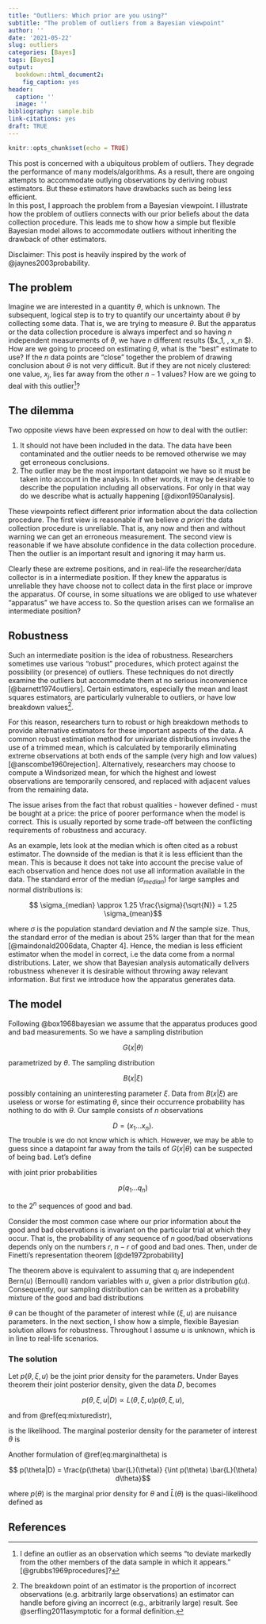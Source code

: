 ```yaml
---
title: "Outliers: Which prior are you using?"
subtitle: "The problem of outliers from a Bayesian viewpoint"
author: ''
date: '2021-05-22'
slug: outliers
categories: [Bayes]
tags: [Bayes]
output: 
  bookdown::html_document2: 
    fig_caption: yes
header:
  caption: ''
  image: ''
bibliography: sample.bib
link-citations: yes
draft: TRUE
---
```


```r
knitr::opts_chunk$set(echo = TRUE)
```

This post is concerned with a ubiquitous problem of outliers. They degrade the performance of many models/algorithms. As a result, there are ongoing attempts to accommodate outlying observations by deriving robust estimators. But these estimators have drawbacks such as being less efficient.  
In this post, I approach the problem from a Bayesian viewpoint. I illustrate how the problem of outliers connects with our prior beliefs about the data collection procedure. This leads me to show how a simple but flexible Bayesian model allows to accommodate outliers without inheriting the drawback of other estimators. 

Disclaimer: This post is heavily inspired by the work of @jaynes2003probability.

## The problem
Imagine we are interested in a quantity $\theta$, which is unknown. The subsequent, logical step is to try to quantify our uncertainty about $\theta$ by collecting some data. That is, we are trying to measure $\theta$. But the apparatus or the data collection procedure is always imperfect and so having $n$ independent measurements of $\theta$, we have $n$ different results ($x_1, \dots, x_n $). How are we going to proceed on estimating $\theta$, what is the "best" estimate to use?
If the $n$ data points are "close" together the problem of drawing conclusion about $\theta$ is not very difficult. But if they are not nicely clustered: one value, $x_j$, lies far away from the other $n-1$ values? How are we going to deal with this outlier[^1]?

[^1]:I define an outlier as an observation which seems "to deviate markedly from the other members of the data sample in which it appears." [@grubbs1969procedures]?


## The dilemma
Two opposite views have been expressed on how to deal with the outlier:

1. It should not have been included in the data. The data have been contaminated and the outlier needs to be removed otherwise we may get erroneous conclusions. 
2.  The outlier may be the most important datapoint we have so it must be taken into account in the analysis. In other words, it may be desirable to describe the population including all observations. For only in that way do we describe what is actually happening [@dixon1950analysis].

These viewpoints reflect different prior information about the data collection procedure. The first view is reasonable if we believe *a priori* the data collection procedure is unreliable. That is, any now and then and without warning we can get an erroneous measurement. The second view is reasonable if we have absolute confidence in the data collection procedure. Then the outlier is an important result and ignoring it may harm us.  

Clearly these are extreme positions, and in real-life the researcher/data collector is in a intermediate position. If they knew the apparatus is unreliable they have choose not to collect data in the first place or improve the apparatus. Of course, in some situations we are obliged to use whatever "apparatus" we have access to. So the question arises can we formalise an intermediate position? 

## Robustness
Such an intermediate position is the idea of robustness. Researchers sometimes use various "robust" procedures, which protect against the possibility (or presence) of outliers. These techniques do not directly examine the outliers but accommodate them at no serious inconvenience [@barnett1974outliers]. Certain estimators, especially the mean and least squares estimators, are particularly vulnerable to outliers, or have low breakdown values[^2].

[^2]: The breakdown point of an estimator is the proportion of incorrect observations (e.g. arbitrarily large observations) an estimator can handle before giving an incorrect (e.g., arbitrarily large) result. See @serfling2011asymptotic for a formal definition.

For this reason, researchers turn to robust or high breakdown methods to provide alternative estimators for these important aspects of the data. A common robust estimation method for univariate distributions involves the use of a trimmed mean, which is calculated by temporarily eliminating extreme observations at both ends of the sample (very high and low values) [@anscombe1960rejection]. Alternatively, researchers may choose to compute a Windsorized mean, for which the highest and lowest observations are temporarily censored, and replaced with adjacent values from the remaining data. 

The issue arises from the fact that robust qualities - however defined - must
be bought at a price: the price of poorer performance when the model is correct. This is usually reported by some trade-off between the conflicting requirements of robustness and accuracy. 

As an example, lets look at the median which is often cited as a robust estimator. The downside of the median is that it is less efficient than the mean. This is because it does not take into account the precise value of each observation and hence does not use all information available in the data. The standard error of the median ($\sigma_{median}$) for large samples and normal distributions is:

$$ \sigma_{median} \approx 1.25 \frac{\sigma}{\sqrt{N}} = 1.25 \sigma_{mean}$$

where $\sigma$ is the population standard deviation and $N$ the sample size.
Thus, the standard error of the median is about $25\%$ larger than that for the mean [@maindonald2006data, Chapter 4]. Hence, the median is less efficient estimator when the model in correct, i.e the data come from a normal distributions. Later, we show that Bayesian analysis automatically delivers robustness whenever it is desirable without throwing away relevant information. But first we introduce how the apparatus generates data. 

## The model
Following @box1968bayesian we assume that the apparatus produces good and bad measurements. So we have a \enquote{good} sampling distribution 

$$G(x|\theta)$$

parametrized by $\theta$. The \enquote{bad} sampling distribution 

$$B(x|\xi)$$

possibly containing an uninteresting parameter $\xi$. Data from $B(x|\xi)$ are useless or worse for estimating $\theta$, since their occurrence probability has nothing to do with $\theta$. Our sample consists of $n$ observations 

$$D = (x_1 \dots x_n).$$
The trouble is we do not know which is which. However, we may be able to guess since a datapoint far away from the tails of $G(x|\theta)$ can be suspected of being bad. Let's define 

\begin{equation}
       q_i = 
        \begin{cases}
            1 & \text{if the ith datapoint is good} \\
            0 & \text{if it is bad,}
        \end{cases} 
\end{equation}
    
with joint prior probabilities 

$$p(q_1 \dots q_n)$$

to the $2^n$ sequences of good and bad.

Consider the most common case where our prior information about the good and bad observations is invariant on the particular trial at which they occur. That is, the probability of any sequence of $n$ good/bad observations depends only on the numbers $r$, $n-r$ of good and bad ones. Then, under de Finetti's representation theorem [@de1972probability]

\begin{equation}
p(q_1 \dots q_n) = \int_{0}^{1} u^r (1-u)^{n-r} dg(u).
(\#eq:de_finetti)
\end{equation}

The theorem above is equivalent to assuming that $q_i$ are independent Bern($u$) (Bernoulli) random variables with $u$, given a prior distribution $g(u)$. Consequently, our sampling distribution can be written as a probability mixture of the good and bad distributions

\begin{equation}
p(x|\theta,\xi,u) = u G(x|\theta) + (1-u) B(x|\xi). 
(\#eq:mixturedistr)
\end{equation}

$\theta$ can be thought of the parameter of interest while ($\xi,u$) are nuisance parameters. 
In the next section, I show how a simple, flexible Bayesian solution allows for robustness. Throughout I assume $u$ is unknown, which is in line to real-life scenarios. 


### The solution
Let $p(\theta,\xi,u)$ be the joint prior density for the parameters. Under Bayes theorem their joint posterior density, given the data $D$, becomes 

$$p(\theta,\xi,u|D) \propto L(\theta,\xi,u) p(\theta,\xi,u),$$

and from \@ref(eq:mixturedistr),

\begin{equation}
L(\theta,\xi,u) = \prod_{i=1}^{n} \Big[ u G(x|\theta) + (1-u) B(x|\xi) \Big]
\label{jointlikelihood}
\end{equation}

is the likelihood. The marginal posterior density for the parameter of interest $\theta$ is

\begin{equation}
p(\theta|D) = \int \int p(\theta,\xi,u|D) d\xi du.
(\#eq:marginaltheta)
\end{equation}

Another formulation of \@ref(eq:marginaltheta) is

$$ p(\theta|D) = \frac{p(\theta) \bar{L}(\theta)} {\int p(\theta) \bar{L}(\theta) d\theta}$$

where $p(\theta)$ is the marginal prior density for $\theta$ and $\bar{L}(\theta)$ is the quasi-likelihood defined as 




## References